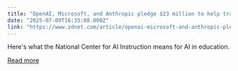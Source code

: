 ```yaml
---
title: "OpenAI, Microsoft, and Anthropic pledge $23 million to help train American teachers on AI"
date: "2025-07-09T16:35:08.000Z"
link: "https://www.zdnet.com/article/openai-microsoft-and-anthropic-pledge-23-million-to-help-train-american-teachers-on-ai/"
---
```


Here's what the National Center for AI Instruction means for AI in education.

[Read more](https://www.zdnet.com/article/openai-microsoft-and-anthropic-pledge-23-million-to-help-train-american-teachers-on-ai/)
